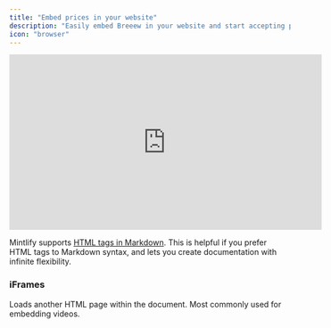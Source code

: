 ```yaml
---
title: "Embed prices in your website"
description: "Easily embed Breeew in your website and start accepting payments"
icon: "browser"
---
```


<iframe
  width="560"
  height="315"
  src="https://twitter.com/i/status/1767622960095903878"
  title="YouTube video player"
  frameBorder="0"
  allow="accelerometer; autoplay; clipboard-write; encrypted-media; gyroscope; picture-in-picture"
  allowFullScreen
  style={{ width: "100%", borderRadius: "0.5rem" }}
></iframe>

<br />

<Tip>

Mintlify supports [HTML tags in Markdown](https://www.markdownguide.org/basic-syntax/#html). This is helpful if you prefer HTML tags to Markdown syntax, and lets you create documentation with infinite flexibility.

</Tip>

### iFrames

Loads another HTML page within the document. Most commonly used for embedding videos.

